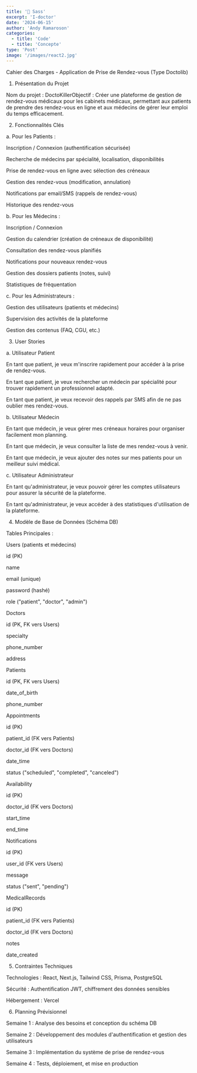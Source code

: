 ```yaml
---
title: '🚀 Sass'
excerpt: 'I-doctor'
date: '2024-06-15'
author: 'Andy Ramaroson'
categories:
  - title: 'Code'
  - title: 'Concepte'
type: 'Post'
image: '/images/react2.jpg'
---
```


Cahier des Charges - Application de Prise de Rendez-vous (Type Doctolib)

1. Présentation du Projet

Nom du projet : DoctoKillerObjectif : Créer une plateforme de gestion de rendez-vous médicaux pour les cabinets médicaux, permettant aux patients de prendre des rendez-vous en ligne et aux médecins de gérer leur emploi du temps efficacement.

2. Fonctionnalités Clés

a. Pour les Patients :

Inscription / Connexion (authentification sécurisée)

Recherche de médecins par spécialité, localisation, disponibilités

Prise de rendez-vous en ligne avec sélection des créneaux

Gestion des rendez-vous (modification, annulation)

Notifications par email/SMS (rappels de rendez-vous)

Historique des rendez-vous

b. Pour les Médecins :

Inscription / Connexion

Gestion du calendrier (création de créneaux de disponibilité)

Consultation des rendez-vous planifiés

Notifications pour nouveaux rendez-vous

Gestion des dossiers patients (notes, suivi)

Statistiques de fréquentation

c. Pour les Administrateurs :

Gestion des utilisateurs (patients et médecins)

Supervision des activités de la plateforme

Gestion des contenus (FAQ, CGU, etc.)

3. User Stories

a. Utilisateur Patient

En tant que patient, je veux m'inscrire rapidement pour accéder à la prise de rendez-vous.

En tant que patient, je veux rechercher un médecin par spécialité pour trouver rapidement un professionnel adapté.

En tant que patient, je veux recevoir des rappels par SMS afin de ne pas oublier mes rendez-vous.

b. Utilisateur Médecin

En tant que médecin, je veux gérer mes créneaux horaires pour organiser facilement mon planning.

En tant que médecin, je veux consulter la liste de mes rendez-vous à venir.

En tant que médecin, je veux ajouter des notes sur mes patients pour un meilleur suivi médical.

c. Utilisateur Administrateur

En tant qu'administrateur, je veux pouvoir gérer les comptes utilisateurs pour assurer la sécurité de la plateforme.

En tant qu'administrateur, je veux accéder à des statistiques d'utilisation de la plateforme.

4. Modèle de Base de Données (Schéma DB)

Tables Principales :

Users (patients et médecins)

id (PK)

name

email (unique)

password (hashé)

role ("patient", "doctor", "admin")

Doctors

id (PK, FK vers Users)

specialty

phone_number

address

Patients

id (PK, FK vers Users)

date_of_birth

phone_number

Appointments

id (PK)

patient_id (FK vers Patients)

doctor_id (FK vers Doctors)

date_time

status ("scheduled", "completed", "canceled")

Availability

id (PK)

doctor_id (FK vers Doctors)

start_time

end_time

Notifications

id (PK)

user_id (FK vers Users)

message

status ("sent", "pending")

MedicalRecords

id (PK)

patient_id (FK vers Patients)

doctor_id (FK vers Doctors)

notes

date_created

5. Contraintes Techniques

Technologies : React, Next.js, Tailwind CSS, Prisma, PostgreSQL

Sécurité : Authentification JWT, chiffrement des données sensibles

Hébergement : Vercel

6. Planning Prévisionnel

Semaine 1 : Analyse des besoins et conception du schéma DB

Semaine 2 : Développement des modules d'authentification et gestion des utilisateurs

Semaine 3 : Implémentation du système de prise de rendez-vous

Semaine 4 : Tests, déploiement, et mise en production